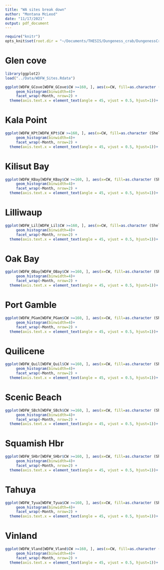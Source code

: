 ```yaml
---
title: "WA sites break down"
author: "Montana McLeod"
date: "11/17/2021"
output: pdf_document
---
```


```r
require("knitr")
opts_knit$set(root.dir = "~/Documents/THESIS/Dungeness_crab/DungenessCrabMortality/Code")
```

# Glen cove
```r
library(ggplot2)
load("../Data/WDFW_Sites.Rdata")

ggplot(WDFW_GCove[WDFW_GCove$CW >=160, ], aes(x=CW, fill=as.character (ShellCondition))) +
     geom_histogram(binwidth=4)+ 
     facet_wrap(~Month, nrow=2) +
  theme(axis.text.x = element_text(angle = 45, vjust = 0.5, hjust=1))+ theme(legend.position="bottom")
```

# Kala Point
```r
ggplot(WDFW_KPt[WDFW_KPt$CW >=160, ], aes(x=CW, fill=as.character (ShellCondition))) +
     geom_histogram(binwidth=4)+ 
     facet_wrap(~Month, nrow=2) +
  theme(axis.text.x = element_text(angle = 45, vjust = 0.5, hjust=1))+ theme(legend.position="bottom")
```


# Kilisut Bay
```r
ggplot(WDFW_KBay[WDFW_KBay$CW >=160, ], aes(x=CW, fill=as.character (ShellCondition))) +
     geom_histogram(binwidth=4)+ 
     facet_wrap(~Month, nrow=2) +
  theme(axis.text.x = element_text(angle = 45, vjust = 0.5, hjust=1))+ theme(legend.position="bottom")
```


# Lilliwaup
```r
ggplot(WDFW_Lil[WDFW_Lil$CW >=160, ], aes(x=CW, fill=as.character (ShellCondition))) +
     geom_histogram(binwidth=4)+ 
     facet_wrap(~Month, nrow=2) +
  theme(axis.text.x = element_text(angle = 45, vjust = 0.5, hjust=1))+ theme(legend.position="bottom")
```


# Oak Bay
```r
ggplot(WDFW_OBay[WDFW_OBay$CW >=160, ], aes(x=CW, fill=as.character (ShellCondition))) +
     geom_histogram(binwidth=4)+ 
     facet_wrap(~Month, nrow=2) +
  theme(axis.text.x = element_text(angle = 45, vjust = 0.5, hjust=1))+ theme(legend.position="bottom")
```


# Port Gamble
```r
ggplot(WDFW_PGam[WDFW_PGam$CW >=160, ], aes(x=CW, fill=as.character (ShellCondition))) +
     geom_histogram(binwidth=4)+ 
     facet_wrap(~Month, nrow=2) +
  theme(axis.text.x = element_text(angle = 45, vjust = 0.5, hjust=1))+ theme(legend.position="bottom")
```


# Quilicene
```r
ggplot(WDFW_Quil[WDFW_Quil$CW >=160, ], aes(x=CW, fill=as.character (ShellCondition))) +
     geom_histogram(binwidth=4)+ 
     facet_wrap(~Month, nrow=2) +
  theme(axis.text.x = element_text(angle = 45, vjust = 0.5, hjust=1))+ theme(legend.position="bottom")
```


# Scenic Beach
```r
ggplot(WDFW_SBch[WDFW_SBch$CW >=160, ], aes(x=CW, fill=as.character (ShellCondition))) +
     geom_histogram(binwidth=4)+ 
     facet_wrap(~Month, nrow=2) +
  theme(axis.text.x = element_text(angle = 45, vjust = 0.5, hjust=1))+ theme(legend.position="bottom")
```



# Squamish Hbr
```r
ggplot(WDFW_SHbr[WDFW_SHbr$CW >=160, ], aes(x=CW, fill=as.character (ShellCondition))) +
     geom_histogram(binwidth=4)+ 
     facet_wrap(~Month, nrow=2) +
  theme(axis.text.x = element_text(angle = 45, vjust = 0.5, hjust=1))+ theme(legend.position="bottom")
```


# Tahuya
```r
ggplot(WDFW_Tyua[WDFW_Tyua$CW >=160, ], aes(x=CW, fill=as.character (ShellCondition))) +
     geom_histogram(binwidth=4)+ 
     facet_wrap(~Month, nrow=2) +
  theme(axis.text.x = element_text(angle = 45, vjust = 0.5, hjust=1))+ theme(legend.position="bottom")
```


# Vinland
```r
ggplot(WDFW_Vland[WDFW_Vland$CW >=160, ], aes(x=CW, fill=as.character (ShellCondition))) +
     geom_histogram(binwidth=4)+ 
     facet_wrap(~Month, nrow=2) +
  theme(axis.text.x = element_text(angle = 45, vjust = 0.5, hjust=1))+ theme(legend.position="bottom")
```

